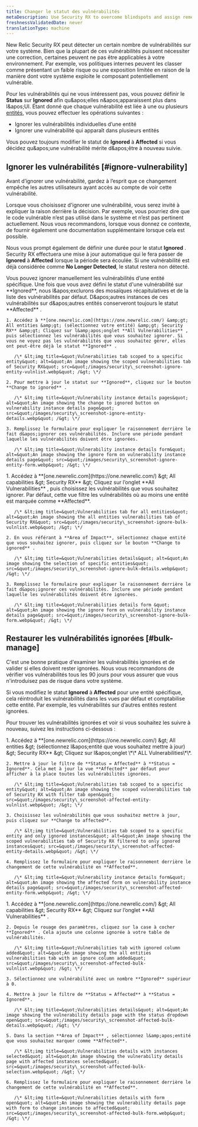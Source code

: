 ```yaml
---
title: Changer le statut des vulnérabilités
metaDescription: Use Security RX to overcome blindspots and assign remediation to developers as a security team.
freshnessValidatedDate: never
translationType: machine
---
```


New Relic Security RX peut détecter un certain nombre de vulnérabilités sur votre système. Bien que la plupart de ces vulnérabilités puissent nécessiter une correction, certaines peuvent ne pas être applicables à votre environnement. Par exemple, vos politiques internes peuvent les classer comme présentant un faible risque ou une exposition limitée en raison de la manière dont votre système exploite le composant potentiellement vulnérable.

Pour les vulnérabilités qui ne vous intéressent pas, vous pouvez définir le **Status** sur **Ignored** afin qu&amp;apos;elles n&amp;apos;apparaissent plus dans l&amp;apos;UI. Étant donné que chaque vulnérabilité est liée à une ou plusieurs [entités](/docs/new-relic-solutions/new-relic-one/core-concepts/what-entity-new-relic/#what-is-entity), vous pouvez effectuer les opérations suivantes :

* Ignorer les vulnérabilités individuelles d’une entité
* Ignorer une vulnérabilité qui apparaît dans plusieurs entités

Vous pouvez toujours modifier le statut de **Ignored** à **Affected** si vous décidez qu&amp;apos;une vulnérabilité mérite d&amp;apos;être à nouveau suivie.

## Ignorer les vulnérabilités [#ignore-vulnerability]

<Callout variant="tip">
  Avant d’ignorer une vulnérabilité, gardez à l’esprit que ce changement empêche les autres utilisateurs ayant accès au compte de voir cette vulnérabilité.
</Callout>

Lorsque vous choisissez d&apos;ignorer une vulnérabilité, vous serez invité à expliquer la raison derrière la décision. Par exemple, vous pourriez dire que le code vulnérable n’est pas utilisé dans le système et n’est pas pertinent actuellement. Nous vous recommandons, lorsque vous donnez ce contexte, de fournir également une documentation supplémentaire lorsque cela est possible.

Nous vous prompt également de définir une durée pour le statut **Ignored** . Security RX effectuera une mise à jour automatique qui le fera passer de **Ignored** à **Affected** lorsque la période sera écoulée. Si une vulnérabilité est déjà considérée comme **No Longer Detected**, le statut restera non détecté.

<CollapserGroup>
  <Collapser id="ignore-entity" title="Ignorer une vulnérabilité pour une entité spécifique">
    Vous pouvez ignorer manuellement les vulnérabilités d’une entité spécifique. Une fois que vous avez défini le statut d&apos;une vulnérabilité sur **Ignored**, nous l&amp;apos;exclurons des mosaïques récapitulatives et de la liste des vulnérabilités par défaut. D&amp;apos;autres instances de ces vulnérabilités sur d&amp;apos;autres entités conserveront toujours le statut **Affected** .

    1. Accédez à **[one.newrelic.com](https://one.newrelic.com/) &amp;gt; All entities &amp;gt; (sélectionnez votre entité) &amp;gt; Security RX** &amp;gt; Cliquez sur l&amp;apos;onglet **All Vulnerabilities** , puis sélectionnez les vulnérabilités que vous souhaitez ignorer. Si vous ne voyez pas les vulnérabilités que vous souhaitez gérer, elles ont peut-être déjà le statut **Ignored** .

       /\* &lt;img title=&quot;Vulnerabilities tab scoped to a specific entity&quot; alt=&quot;An image showing the scoped vulnerabilities tab of Security RX&quot; src=&quot;/images/security\_screenshot-ignore-entity-vulnlist.webp&quot; /&gt; \*/

    2. Pour mettre à jour le statut sur **Ignored**, cliquez sur le bouton **Change to ignored** .

       /\* &lt;img title=&quot;Vulnerability instance details pages&quot; alt=&quot;An image showing the change to ignored button on vulnerability instance details page&quot; src=&quot;/images/security\_screenshot-ignore-entity-details.webp&quot; /&gt; \*/

    3. Remplissez le formulaire pour expliquer le raisonnement derrière le fait d&apos;ignorer ces vulnérabilités. Inclure une période pendant laquelle les vulnérabilités doivent être ignorées.

       /\* &lt;img title=&quot;Vulnerability instance details form&quot; alt=&quot;An image showing the ignore form on vulnerability instance details page&quot; src=&quot;/images/security\_screenshot-ignore-entity-form.webp&quot; /&gt; \*/
  </Collapser>

  <Collapser id="bulk-ignore" title="Ignorer les vulnérabilités de plusieurs entités">
    1. Accédez à **[one.newrelic.com](https://one.newrelic.com/) &amp;gt; All capabilities &amp;gt; Security RX** &amp;gt; Cliquez sur l’onglet **All Vulnerabilities** , puis choisissez les vulnérabilités que vous souhaitez ignorer. Par défaut, cette vue filtre les vulnérabilités où au moins une entité est marquée comme **Affected**.

       /\* &lt;img title=&quot;Vulnerabilities tab for all entities&quot; alt=&quot;An image showing the all entities vulnerabilities tab of Security RX&quot; src=&quot;/images/security\_screenshot-ignore-bulk-vulnlist.webp&quot; /&gt; \*/

    2. En vous référant à **Area of Impact**, sélectionnez chaque entité que vous souhaitez ignorer, puis cliquez sur le bouton **Change to ignored** .

       /\* &lt;img title=&quot;Vulnerabilities details&quot; alt=&quot;An image showing the selection of specific entities&quot; src=&quot;/images/security\_screenshot-ignore-bulk-details.webp&quot; /&gt; \*/

    3. Remplissez le formulaire pour expliquer le raisonnement derrière le fait d&apos;ignorer ces vulnérabilités. Inclure une période pendant laquelle les vulnérabilités doivent être ignorées.

       /\* &lt;img title=&quot;Vulnerabilities details form &quot; alt=&quot;An image showing the ignore form on vulnerability instance details page&quot; src=&quot;/images/security\_screenshot-ignore-bulk-form.webp&quot; /&gt; \*/
  </Collapser>
</CollapserGroup>

## Restaurer les vulnérabilités ignorées [#bulk-manage]

C&apos;est une bonne pratique d&apos;examiner les vulnérabilités ignorées et de valider si elles doivent rester ignorées. Nous vous recommandons de vérifier vos vulnérabilités tous les 90 jours pour vous assurer que vous n&apos;introduisez pas de risque dans votre système.

Si vous modifiez le statut **Ignored** à **Affected** pour une entité spécifique, cela réintroduit les vulnérabilités dans les vues par défaut et comptabilise cette entité. Par exemple, les vulnérabilités sur d’autres entités restent ignorées.

Pour trouver les vulnérabilités ignorées et voir si vous souhaitez les suivre à nouveau, suivez les instructions ci-dessous :

<CollapserGroup>
  <Collapser id="remove-ignored" title="Supprimer le statut ignoré pour une entité spécifique">
    1. Accédez à **[one.newrelic.com](https://one.newrelic.com/) &amp;gt; All entities &amp;gt; (sélectionnez l&amp;apos;entité que vous souhaitez mettre à jour) &amp;gt; Security RX** &amp;gt; Cliquez sur l&amp;apos;onglet \*\* ALL Vulnerabilities\*\*.

    2. Mettre à jour le filtre de **Status = Affected** à **Status = Ignored**. Cela met à jour la vue **Affected** par défaut pour afficher à la place toutes les vulnérabilités ignorées.

       /\* &lt;img title=&quot;Vulnerabilities tab scoped to a specific entity&quot; alt=&quot;An image showing the scoped vulnerabilities tab of Security RX with filter tab open&quot; src=&quot;/images/security\_screenshot-affected-entity-vulnlist.webp&quot; /&gt; \*/

    3. Choisissez les vulnérabilités que vous souhaitez mettre à jour, puis cliquez sur **Change to affected**.

       /\* &lt;img title=&quot;Vulnerabilities tab scoped to a specific entity and only ignored instances&quot; alt=&quot;An image showing the scoped vulnerabilities tab of Security RX filtered to only ignored instances&quot; src=&quot;/images/security\_screenshot-affected-entity-details.webp&quot; /&gt; \*/

    4. Remplissez le formulaire pour expliquer le raisonnement derrière le changement de cette vulnérabilité en **Affected**.

       /\* &lt;img title=&quot;Vulnerability instance details form&quot; alt=&quot;An image showing the affected form on vulnerability instance details page&quot; src=&quot;/images/security\_screenshot-affected-entity-form.webp&quot; /&gt; \*/
  </Collapser>

  <Collapser id="bulk-change-status" title="Supprimer le statut ignoré dans plusieurs entités">
    1. Accédez à **[one.newrelic.com](https://one.newrelic.com/) &amp;gt; All capabilities &amp;gt; Security RX** &amp;gt; Cliquez sur l’onglet **All Vulnerabilities** .

    2. Depuis le rouage des paramètres, cliquez sur la case à cocher **Ignored** . Cela ajoute une colonne ignorée à votre table de vulnérabilités.

       /\* &lt;img title=&quot;Vulnerabilities tab with ignored column added&quot; alt=&quot;An image showing the all entities vulnerabilities tab with an ignore column added&quot; src=&quot;/images/security\_screenshot-affected-bulk-vulnlist.webp&quot; /&gt; \*/

    3. Sélectionnez une vulnérabilité avec un nombre **Ignored** supérieur à 0.

    4. Mettre à jour le filtre de **Status = Affected** à **Status = Ignored**.

       /\* &lt;img title=&quot;Vulnerabilities details&quot; alt=&quot;An image showing the vulnerability details page with the status dropdown open&quot; src=&quot;/images/security\_screenshot-affected-bulk-details.webp&quot; /&gt; \*/

    5. Dans la section **Area of Impact** , sélectionnez l&amp;apos;entité que vous souhaitez marquer comme **Affected**.

       /\* &lt;img title=&quot;Vulnerabilities details with instances selected&quot; alt=&quot;An image showing the vulnerability details page with affected instances selected&quot; src=&quot;/images/security\_screenshot-affected-bulk-selection.webp&quot; /&gt; \*/

    6. Remplissez le formulaire pour expliquer le raisonnement derrière le changement de cette vulnérabilité en **Affected**.

       /\* &lt;img title=&quot;Vulnerabilities details with form open&quot; alt=&quot;An image showing the vulnerability details page with form to change instances to affected&quot; src=&quot;/images/security\_screenshot-affected-bulk-form.webp&quot; /&gt; \*/
  </Collapser>
</CollapserGroup>